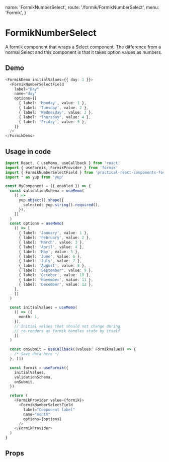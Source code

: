   name: 'FormikNumberSelect',
  route: '/formik/FormikNumberSelect',
  menu: 'Formik',
}

# FormikNumberSelect

A formik component that wraps a Select component.
The difference from a normal Select and this component is that it takes option values as numbers.

## Demo

```typescript type="demo"
<FormikDemo initialValues={{ day: 1 }}>
  <FormikNumberSelectField
    label="Day"
    name="day"
    options={[
      { label: 'Monday', value: 1 },
      { label: 'Tuesday', value: 2 },
      { label: 'Wednesday', value: 3 },
      { label: 'Thursday', value: 4 },
      { label: 'Friday', value: 5 },
    ]}
  />
</FormikDemo>
```

## Usage in code

```typescript
import React, { useMemo, useCallback } from 'react'
import { useFormik, FormikProvider } from 'formik'
import { FormikNumberSelectField } from 'practical-react-components-formik'
import * as yup from 'yup'

const MyComponent = ({ enabled }) => {
  const validationSchema = useMemo(
    () =>
      yup.object().shape({
        selected: yup.string().required(),
      }),
    []
  )
  const options = useMemo(
    () => [
      { label: 'January', value: 1 },
      { label: 'February', value: 2 },
      { label: 'March', value: 3 },
      { label: 'April', value: 4 },
      { label: 'May', value: 5 },
      { label: 'June', value: 6 },
      { label: 'July', value: 7 },
      { label: 'August', value: 8 },
      { label: 'September', value: 9 },
      { label: 'October', value: 10 },
      { label: 'November', value: 11 },
      { label: 'December', value: 12 },
    ],
    []
  )

  const initialValues = useMemo(
    () => ({
      month: 1,
    }),
    // Initial values that should not change during
    // re-renders as formik handles state by itself
    []
  )

  const onSubmit = useCallback((values: FormikValues) => {
    /* Save data here */
  }, [])

  const formik = useFormik({
    initialValues,
    validationSchema,
    onSubmit,
  })

  return (
    <FormikProvider value={formik}>
      <FormikNumberSelectField
        label="Component label"
        name="month"
        options={options}
      />
    </FormikProvider>
  )
}
```

## Props

<Props of="FormikNumberSelect" />
